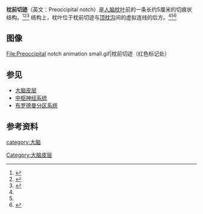 {{Infobox brain|Name=枕前切迹|Latin=Incisura praeoccipitalis|Image=Human brain lateral view description.JPG|Caption=人脑侧面图（枕前切迹位于数字8标记处）|Image2=|Caption2=|System=|Artery=|Vein=}}'''枕前切迹'''（英文：Preoccipital notch）是[[人腦|人脑]][[枕叶|枕叶]]前的一条长约5厘米的切痕状结构。<ref name=":0">{{Cite web|title=Preoccipital notch|url=https://radiopaedia.org/articles/preoccipital-notch?lang=us|accessdate=2021-04-10|last=Croft|first=Timothy|work=|publisher=Radiopaedia|language=en-US|archive-date=2021-11-13|archive-url=https://web.archive.org/web/20211113203809/https://radiopaedia.org/articles/preoccipital-notch?lang=us|dead-url=no}}</ref><ref name=":1">{{Cite web|title=BrainInfo|url=http://braininfo.org/centraldirectory.aspx?ID=54|accessdate=2021-04-10|work=braininfo.org|archive-date=2021-04-10|archive-url=https://web.archive.org/web/20210410030420/http://braininfo.org/centraldirectory.aspx?ID=54|dead-url=no}}</ref><ref>{{Cite web|title=枕前切迹|url=https://www.imaios.com/cn/e-Anatomy/node_322323/2728|accessdate=2021-04-10|work=IMAIOS|language=cn}}</ref> 结构上，枕叶位于枕前切迹与[[顶枕沟|顶枕沟]]间的虚拟连线的后方。<ref name=":0" /><ref name=":1" /><ref>{{Cite journal|title=The Anterolateral Limit of the Occipital Lobe: An Anatomical and Imaging Study|url=https://www.ncbi.nlm.nih.gov/pmc/articles/PMC5112174/|last=Reis|first=Cassius Vinicius C.|last2=Yagmurlu|first2=Kaan|date=2016-12|journal=Journal of Neurological Surgery. Part B, Skull Base|issue=6|doi=10.1055/s-0036-1584093|volume=77|pages=491–498|issn=2193-6331|pmc=5112174|pmid=27857876|last3=Elhadi|first3=Ali M.|last4=Dru|first4=Alexander|last5=Lei|first5=Ting|last6=Gusmão|first6=Sebastião N. S.|last7=Tazinaffo|first7=Uédson|last8=Zabramski|first8=Joseph M.|last9=Spetzler|first9=Robert F.}}</ref>

== 图像 ==
<gallery widths="150" heights="150">
File:Preoccipital notch animation small.gif|枕前切迹（红色标记处）
</gallery>

== 参见 ==

* [[大脑皮层|大脑皮层]]
* [[中枢神经系统|中枢神经系统]]
* [[布罗德曼分区系统|布罗德曼分区系统]]

== 参考资料 ==
{{reflist}}

{{大脑皮质}}
[[category:大脑|category:大脑]]
[[Category:大脑皮层|Category:大脑皮层]]